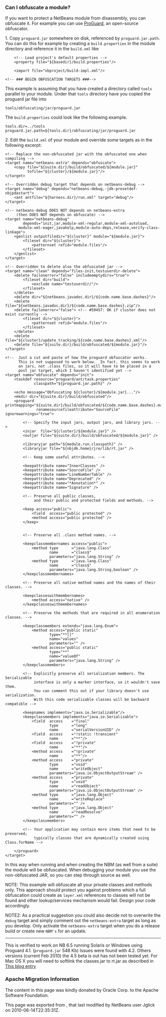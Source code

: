 <!--

    Licensed to the Apache Software Foundation (ASF) under one
    or more contributor license agreements.  See the NOTICE file
    distributed with this work for additional information
    regarding copyright ownership.  The ASF licenses this file
    to you under the Apache License, Version 2.0 (the
    "License"); you may not use this file except in compliance
    with the License.  You may obtain a copy of the License at

      http://www.apache.org/licenses/LICENSE-2.0

    Unless required by applicable law or agreed to in writing,
    software distributed under the License is distributed on an
    "AS IS" BASIS, WITHOUT WARRANTIES OR CONDITIONS OF ANY
    KIND, either express or implied.  See the License for the
    specific language governing permissions and limitations
    under the License.

-->

===Can I obfuscate a module?===

If you want to protect a NetBeans module from disassembly, you can obfuscate it.
For example you can use [http://proguard.sourceforge.net/ ProGuard], an open-source obfuscator.

1. Copy <tt>proguard.jar</tt> somewhere on disk, referenced by <tt>proguard.jar.path</tt>. You can do this for example by creating a <tt>build.properties</tt> in the module directory and reference it in the <tt>build.xml</tt> like

<pre>
    <!-- Load project's default properties -->   
    <property file="${basedir}/build.properties"/>
    
    <import file="nbproject/build-impl.xml"/>
    
<!-- ### BEGIN OBFUSCATION TARGETS ###-->

</pre>

This example is assuming that you have created a directory called <tt>tools</tt> parallel to your module. Under that <tt>tools</tt> directory have you copied the proguard jar file into <pre>tools/obfuscating/jar/proguard.jar</pre>

The <tt>build.properties</tt> could look like the following example.

<pre>
tools.dir=../tools
proguard.jar.path=${tools.dir}/obfuscating/jar/proguard.jar
</pre>


2. Edit the <tt>build.xml</tt> of your module and override some targets as in the following excerpt:
<pre>
<!-- Replace the non-obfuscated jar with the obfuscated one when compiling -->
<target name="netbeans-extra" depends="obfuscate">
    <copy file="${suite.dir}/build/obfuscated/${module.jar}"
          tofile="${cluster}/${module.jar}"/>
</target>

<!-- Overridden debug target that depends on netbeans-debug -->
<target name="debug" depends="netbeans-debug,-jdk-presetdef-nbjpdastart">
    <ant antfile="${harness.dir}/run.xml" target="debug"/>
</target>

<!-- netbeans-debug DOES NOT depends on netbeans-extra
     (then DOES NOT depends on obfuscate) -->
<target name="netbeans-debug"
        depends="init,jar,module-xml-regular,module-xml-autoload,
      module-xml-eager,javahelp,module-auto-deps,release,verify-class-linkage">
    <genlist outputfiledir="${cluster}" module="${module.jar}">
        <fileset dir="${cluster}">
            <patternset refid="module.files"/>
        </fileset>
    </genlist>
</target>

<!-- Overridden to delete also the obfuscated jar -->
<target name="clean" depends="files-init,testuserdir-delete">
    <delete failonerror="false" includeemptydirs="true">
        <fileset dir="build">
            <exclude name="testuserdir/"/>
        </fileset>
    </delete>
    <delete dir="${netbeans.javadoc.dir}/${code.name.base.dashes}"/>
    <delete file="${netbeans.javadoc.dir}/${code.name.base.dashes}.zip"/>
    <delete failonerror="false"> <!-- #59457: OK if cluster does not exist currently -->
        <fileset dir="${cluster}">
            <patternset refid="module.files"/>
        </fileset>
    </delete>
    <delete file="${cluster}/update_tracking/${code.name.base.dashes}.xml"/>
    <delete file="${suite.dir}/build/obfuscated/${module.jar}"/>
</target>

<!--  Just a cut and paste of how the proguard obfuscator works.
      This is not supposed to work below.  In fact, this seems to work
      on jars, not .class files, so it will have to be placed in a
      post jar target, which I haven't identified yet -->
<target name="obfuscate" depends="init">
    <taskdef resource="proguard/ant/task.properties"
             classpath="${proguard.jar.path}" />

    <echo message="Obfuscating ${cluster}/${module.jar}..."/>
    <mkdir dir="${suite.dir}/build/obfuscated"/>
    <proguard printmapping="${suite.dir}/build/obfuscated/${code.name.base.dashes}.map"
              renamesourcefileattribute="SourceFile" ignorewarnings="true">

        <!-- Specify the input jars, output jars, and library jars. -->
        <injar  file="${cluster}/${module.jar}" />
        <outjar file="${suite.dir}/build/obfuscated/${module.jar}" />

        <libraryjar path="${module.run.classpath}" />
        <libraryjar file="${nbjdk.home}/jre/lib/rt.jar" />

        <!-- Keep some useful attributes. -->

        <keepattribute name="InnerClasses" />
        <keepattribute name="SourceFile" />
        <keepattribute name="LineNumberTable" />
        <keepattribute name="Deprecated" />
        <keepattribute name="*Annotation*" />
        <keepattribute name="Signature" />

        <!-- Preserve all public classes,
             and their public and protected fields and methods. -->

        <keep access="public">
            <field  access="public protected" />
            <method access="public protected" />
        </keep>


        <!-- Preserve all .class method names. -->

        <keepclassmembernames access="public">
            <method type      ="java.lang.Class"
                    name      ="class$"
                    parameters="java.lang.String" />
            <method type      ="java.lang.Class"
                    name      ="class$"
                    parameters="java.lang.String,boolean" />
        </keepclassmembernames>

        <!-- Preserve all native method names and the names of their classes. -->

        <keepclasseswithmembernames>
            <method access="native" />
        </keepclasseswithmembernames>

        <!-- Preserve the methods that are required in all enumeration classes. -->

        <keepclassmembers extends="java.lang.Enum">
            <method access="public static"
                    type="**[]"
                    name="values"
                    parameters="" />
            <method access="public static"
                    type="**"
                    name="valueOf"
                    parameters="java.lang.String" />
        </keepclassmembers>

        <!-- Explicitly preserve all serialization members. The Serializable
             interface is only a marker interface, so it wouldn't save them.
             You can comment this out if your library doesn't use serialization.
             With this code serializable classes will be backward compatible -->

        <keepnames implements="java.io.Serializable"/>
        <keepclassmembers implements="java.io.Serializable">
            <field  access    ="final"
                    type      ="long"
                    name      ="serialVersionUID" />
            <field  access    ="!static !transient"
                    name      ="**"/>
            <field  access    ="!private"
                    name      ="**"/>
            <method access    ="!private"
                    name      ="**"/>
            <method access    ="private"
                    type      ="void"
                    name      ="writeObject"
                    parameters="java.io.ObjectOutputStream" />
            <method access    ="private"
                    type      ="void"
                    name      ="readObject"
                    parameters="java.io.ObjectOutputStream" />
            <method type      ="java.lang.Object"
                    name      ="writeReplace"
                    parameters="" />
            <method type      ="java.lang.Object"
                    name      ="readResolve"
                    parameters="" />
        </keepclassmembers>

        <!-- Your application may contain more items that need to be preserved;
             typically classes that are dynamically created using Class.forName -->

    </proguard>
</target>
</pre>

In this way when running and when creating the NBM (as well from a suite) the module will be obfuscated.
When debugging your module you use the non-obfuscated JAR, so you can step through source as well.

NOTE: This example will obfuscate all your private classes and methods only. This approach should protect you against problems which a full obfuscation could create as <tt>layer.xml</tt> references to classes will not be found and other lookup/services mechanism would fail. Design your code accordingly. 

NOTE2: As a practical suggestion you could also decide not to overwrite the <tt>debug</tt> target and simply comment out the <tt>netbeans-extra</tt> target as long as you develop. Only activate the <tt>netbeans-extra</tt> target when you do a release build or create new <tt>NBM's</tt> for an update.

----

This is verified to work on NB 6.5 running Solaris or Windows using Proguard 4.1. (<tt>proguard.jar</tt> 548 Kb) Issues were found with 4.2. Others versions (current Feb 2010) the 4.5 beta is out has not been tested yet. For Mac OS X you will need to softlink the classes.jar to rt.jar as described in [http://bruehlicke.blogspot.com/search/label/Mac%20OS%20X  This blog entry]

===Apache Migration Information===

The content in this page was kindly donated by Oracle Corp. to the
Apache Software Foundation.

This page was exported from , 
that last modified by NetBeans user Jglick 
on 2010-06-14T22:35:31Z.

